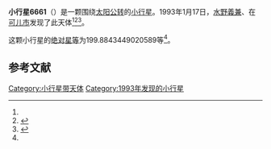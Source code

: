 {{Infobox planet
| bgcolour = #FFFFC0
| name = 6661 Ikemura
| symbol = 
| image = 
| caption = 
| discovery = yes
| discovery_ref = 
| discoverer = [[水野義兼|水野義兼]]、[[古田俊正|古田俊正]]
| discovery_site = [[可儿市|可儿市]] 
| discovered = 1993年1月17日
| designations = yes
| mp_name = 
| named_after = 
| alt_names = 1993 BO/ 1973 QT1 / 1975 EY3 / 1984 RG / 1984 SY2 / 1991 NK6
| mp_category = [[主带小行星|主带小行星]]
| orbit_ref = <ref name="a">[http://ssd.jpl.nasa.gov/sbdb.cgi?sstr=6661 6661 Ikemura] {{Wayback|url=http://ssd.jpl.nasa.gov/sbdb.cgi?sstr=6661 |date=20140817110707 }}，小行星數據庫瀏覽器（JPL Small-Body Database Browser）－[[美国国家航空航天局|美国国家航空航天局]]喷气推进实验室</ref>
| epoch = 2456400.5 (2013年4月18日更新)
| aphelion = {{convert|2.783043135410841|AU|km|3|abbr=on|lk=out}}
| perihelion = {{convert|1.968996196208854|AU|km|3|abbr=on}}
| semimajor = {{convert|2.376019665809848|AU|km|3|abbr=on}}
| eccentricity = 0.171304756
| period = 1337.745421 [[日|日]]<br />3.66[[儒略年|儒略年]]
| avg_speed = 
| inclination = 2.693260063296566
| asc_node = 194.6505359307022
| mean_anomaly = 
| arg_peri = 199.8843449020589
| satellites = 
| physical_characteristics = yes
| dimensions = 
| mass = 
| density = 
| surface_grav = 
| escape_velocity = 
| sidereal_day = 
| axial_tilt = 
| pole_ecliptic_lat = 
| pole_ecliptic_lon = 
| albedo = 
| temperatures= 
| temp_name1 = 
| mean_temp_1 = 
| max_temp_1 = 
| temp_name2 = 
| max_temp_2 = 
| spectral_type = 
| abs_magnitude = 199.8843449020589
}}

'''小行星6661'''（{{lang-en|6661 Ikemura}}）是一颗围绕[[太阳|太阳]][[公转|公转]]的[[小行星|小行星]]。1993年1月17日，[[水野義兼|水野義兼]]、{{link-ja|古田俊正|古田俊正}}在[[可儿市|可儿市]]发现了此天体<ref name="a" /><ref>{{cite news|title=小行星列表|url=http://cfa-www.harvard.edu/iau/lists/NumberedMPs.txt|accessdate=2013-07-08|newspaper=哈佛大学|archive-date=2008-05-17|archive-url=https://web.archive.org/web/20080517010638/http://cfa-www.harvard.edu/iau/lists/NumberedMPs.txt|dead-url=no}}</ref><ref>{{Cite web|url=http://ssd.jpl.nasa.gov/sbdb.cgi?sstr=6661|title=JPL Small-Body Database Browser|accessdate=2018-04-17|last=Chamberlin|first=Alan|work=ssd.jpl.nasa.gov|language=en|archive-date=2020-07-24|archive-url=https://web.archive.org/web/20200724205450/https://ssd.jpl.nasa.gov/sbdb.cgi?sstr=6661|dead-url=no}}</ref>。

这颗小行星的[[绝对星等|绝对星等]]为199.8843449020589等<ref name="a" />。

==参考文献==
{{reflist}}
{{Minor Planet Number|[[小行星6660|小行星6660]]|[[小行星6662|小行星6662]]}}

{{小天体}}

[[Category:小行星带天体|Category:小行星带天体]]
[[Category:1993年发现的小行星|Category:1993年发现的小行星]]

{{asteroid-stub}}